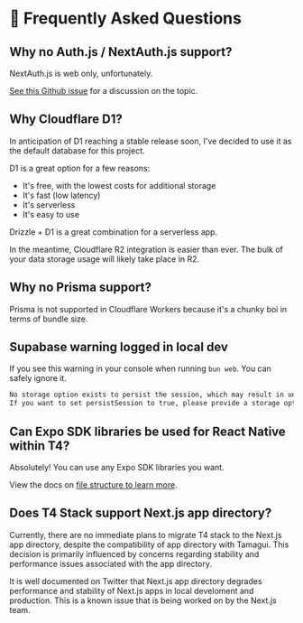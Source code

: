 # 🤔 Frequently Asked Questions

## Why no Auth.js / NextAuth.js support?

NextAuth.js is web only, unfortunately.

[See this Github issue](https://github.com/timothymiller/t4-app/issues/16) for a discussion on the topic.

## Why Cloudflare D1?

In anticipation of D1 reaching a stable release soon, I've decided to use it as the default database for this project.

D1 is a great option for a few reasons:

- It's free, with the lowest costs for additional storage
- It's fast (low latency)
- It's serverless
- It's easy to use

Drizzle + D1 is a great combination for a serverless app.

In the meantime, Cloudflare R2 integration is easier than ever. The bulk of your data storage usage will likely take place in R2.

## Why no Prisma support?

Prisma is not supported in Cloudflare Workers because it's a chunky boi in terms of bundle size.

## Supabase warning logged in local dev

If you see this warning in your console when running `bun web`. You can safely ignore it.

```bash
No storage option exists to persist the session, which may result in unexpected behavior when using auth.
If you want to set persistSession to true, please provide a storage option or you may set persistSession to false to disable this warning.
```

## Can Expo SDK libraries be used for React Native within T4?

Absolutely! You can use any Expo SDK libraries you want.

View the docs on [file structure to learn more](https://t4stack.com/file-structure).

## Does T4 Stack support Next.js app directory?

Currently, there are no immediate plans to migrate T4 stack to the Next.js app directory, despite the compatibility of app directory with Tamagui. This decision is primarily influenced by concerns regarding stability and performance issues associated with the app directory.

It is well documented on Twitter that Next.js app directory degrades performance and stability of Next.js apps in local develoment and production. This is a known issue that is being worked on by the Next.js team.
